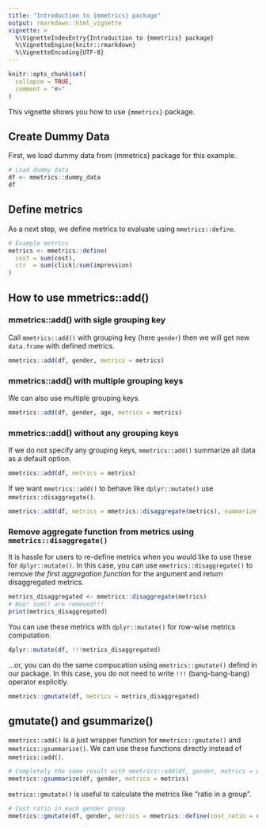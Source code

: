 ```yaml
---
title: "Introduction to {mmetrics} package"
output: rmarkdown::html_vignette
vignette: >
  %\VignetteIndexEntry{Introduction to {mmetrics} package}
  %\VignetteEngine{knitr::rmarkdown}
  %\VignetteEncoding{UTF-8}
---
```


```r
knitr::opts_chunk$set(
  collapse = TRUE,
  comment = "#>"
)
```


This vignette shows you how to use `{mmetrics}` package.

## Create Dummy Data

First, we load dummy data from {mmetrics} package for this example.
```r
# Load dummy data
df <- mmetrics::dummy_data
df
```

## Define metrics
As a next step, we define metrics to evaluate using `mmetrics::define`. 
```r
# Example metrics
metrics <- mmetrics::define(
  cost = sum(cost),
  ctr  = sum(click)/sum(impression)
)
```

## How to use mmetrics::add() 

### mmetrics::add() with sigle grouping key

Call `mmetrics::add()` with grouping key (here `gender`) then we will get new `data.frame` with defined metrics.
```r
mmetrics::add(df, gender, metrics = metrics)
```

### mmetrics::add() with multiple grouping keys
We can also use multiple grouping keys.
```r
mmetrics::add(df, gender, age, metrics = metrics)
```

### mmetrics::add() without any grouping keys
If we do not specify any grouping keys, `mmetrics::add()` summarize all data as a default option.
```r
mmetrics::add(df, metrics = metrics)
```

If we want `mmetrics::add()` to behave like `dplyr::mutate()` use `mmetrics::disaggregate()`.
```r
mmetrics::add(df, metrics = mmetrics::disaggregate(metrics), summarize = FALSE)
```


### Remove aggregate function from metrics using `mmetrics::disaggregate()`
It is hassle for users to re-define metrics when you would like to use these for `dplyr::mutate()`.
In this case, you can use `mmetrics::disaggregate()` to remove *the first aggregation function* for the argument and return disaggregated metrics.
```r
metrics_disaggregated <- mmetrics::disaggregate(metrics)
# Woo! sum() are removed!!!
print(metrics_disaggregated)
```

You can use these metrics with `dplyr::mutate()` for row-wise metrics computation.
```r
dplyr::mutate(df, !!!metrics_disaggregated)
```

...or, you can do the same compucation using `mmetrics::gmutate()` defind in our package.
In this case, you do not need to write `!!!` (bang-bang-bang) operator explicitly.
```r
mmetrics::gmutate(df, metrics = metrics_disaggregated)
```

## gmutate() and gsummarize()

`mmetrics::add()` is a just wrapper function for `mmetrics::gmutate()` and `mmetrics::gsummarize()`.
We can use these functions directly instead of `mmetrics::add()`.

```r
# Completely the same result with mmetrics::add(df, gender, metrics = metrics)
mmetrics::gsummarize(df, gender, metrics = metrics)
```


`metrics::gmutate()` is useful to calculate the metrics like "ratio in a group".
```r
# Cost ratio in each gender group
mmetrics::gmutate(df, gender, metrics = mmetrics::define(cost_ratio = cost/sum(cost)))
```

